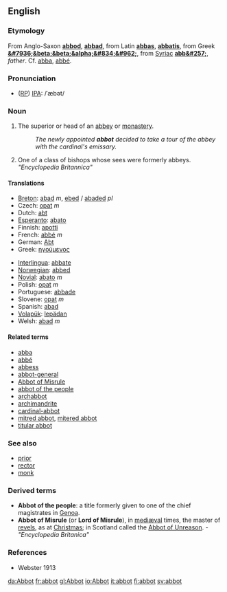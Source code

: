 ==English==

===Etymology===
From Anglo-Saxon '''[[abbod]]''', '''[[abbad]]''', from  Latin '''[[abbas]]''', '''[[abbatis]]''', from Greek '''[[&#7936;&beta;&beta;&alpha;&#834;&#962;]]''', from [[Syriac]] '''[[abb&#257;]]''',  ''father''. Cf. [[abba]], [[abbé]].

===Pronunciation===
* ([[RP]]) [[IPA]]: /ˈæbət/

===Noun===
{{en-noun-reg}}

# The superior or head of an [[abbey]] or [[monastery]].
#:''The newly appointed '''abbot''' decided to take a tour of the abbey with the cardinal's emissary.''
# One of a class of bishops whose sees were formerly abbeys. ''"Encyclopedia Britannica"''

====Translations====
{{top}}
*[[Breton]]: [[abad]] ''m'', [[ebed]] / [[abaded]] ''pl''
*Czech: [[opat]] ''m''
*Dutch: [[abt]]
*[[Esperanto]]: [[abato]]
*Finnish: [[apotti]]
*French: [[abbé]] ''m''
*German: [[Abt]]
*Greek: [[ηγούμενος]]
{{mid}}
*[[Interlingua]]: [[abbate]]
*[[Norwegian]]: [[abbed]]
*[[Novial]]: [[abato]] ''m''
*Polish: [[opat]] ''m''
*Portuguese: [[abbade]]
*Slovene: [[opat]] ''m''
*Spanish: [[abad]]
*[[Volapük]]: [[lepädan]]
*Welsh: [[abad]] ''m''
{{bottom}}

====Related terms====
*[[abba]]
*[[abbé]]
*[[abbess]]
*[[abbot-general]]
*[[Abbot of Misrule]]
*[[abbot of the people]]
*[[archabbot]]
*[[archimandrite]]
*[[cardinal-abbot]]
*[[mitred abbot]], [[mitered abbot]]
*[[titular abbot]]

===See also===
*[[prior]]
*[[rector]]
*[[monk]]

===Derived terms===
*'''Abbot of the people''': a title formerly given to one of the chief magistrates in [[Genoa]]. 
*'''Abbot of Misrule''' (or '''Lord of Misrule'''), in [[mediæval]] times, the master of [[revels]], as at [[Christmas]]; in Scotland called the [[Abbot of Unreason]]. - ''"Encyclopedia Britanica"'' 

===References===
*Webster 1913

[[da:Abbot]]
[[fr:abbot]]
[[gl:Abbot]]
[[io:Abbot]]
[[it:abbot]]
[[fi:abbot]]
[[sv:abbot]]